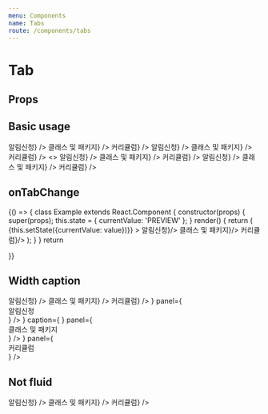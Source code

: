 ```yaml
---
menu: Components
name: Tabs
route: /components/tabs
---
```



# Tab

## Props

<PropsTable of={TabPropTypes} />

## Basic usage

<Playground>
  <PlayGroundContainer>
    <Tabs value="PREVIEW">
      <Tabs.Item value="PREVIEW" title="알림신청" caption="1개" panel={<div>알림신청</div>} />
      <Tabs.Item value="KLASS" title="클래스 및 패키지" caption="99개" panel={<div>클래스 및 패키지</div>} />
      <Tabs.Item value="CURRICLUM" title="커리큘럼" caption="1개" panel={<div>커리큘럼</div>} />
    </Tabs>
  </PlayGroundContainer>
  <PlayGroundContainer>
    <Tabs value="KLASS" type="orange">
      <Tabs.Item value="PREVIEW" title="알림신청" caption="1개" panel={<div>알림신청</div>} />
      <Tabs.Item value="KLASS" title="클래스 및 패키지" caption="99개" panel={<div>클래스 및 패키지</div>} />
      <Tabs.Item value="CURRICLUM" title="커리큘럼" caption="1개" panel={<div>커리큘럼</div>} />
    </Tabs>
  </PlayGroundContainer>
  <ThemeProvider theme={Theme.dark}>
    <>
      <PlayGroundContainer>
        <Tabs value="PREVIEW">
          <Tabs.Item value="PREVIEW" title="알림신청" caption="1개" panel={<div>알림신청</div>} />
          <Tabs.Item value="KLASS" title="클래스 및 패키지" caption="99개" panel={<div>클래스 및 패키지</div>} />
          <Tabs.Item value="CURRICLUM" title="커리큘럼" caption="1개" panel={<div>커리큘럼</div>} />
        </Tabs>
      </PlayGroundContainer>
      <PlayGroundContainer>
        <Tabs value="KLASS" type="red">
          <Tabs.Item value="PREVIEW" title="알림신청" caption="1개" panel={<div>알림신청</div>} />
          <Tabs.Item value="KLASS" title="클래스 및 패키지" caption="99개" panel={<div>클래스 및 패키지</div>} />
          <Tabs.Item value="CURRICLUM" title="커리큘럼" caption="1개" panel={<div>커리큘럼</div>} />
        </Tabs>
      </PlayGroundContainer>
    </>
  </ThemeProvider>
</Playground>

## onTabChange

<Playground>
  {() => {
    class Example extends React.Component {
      constructor(props) {
        super(props);
        this.state = { currentValue: 'PREVIEW' };
      }
      render() {
        return (
          <Tabs value={this.state.currentValue} onTabChange={(value) => {this.setState({currentValue: value})}} >
            <Tabs.Item value='PREVIEW' title="알림신청" panel={<div>알림신청</div>}/>
            <Tabs.Item value='KLASS' title="클래스 및 패키지" panel={<div>클래스 및 패키지</div>}/>
            <Tabs.Item value='CURRICLUM' title="커리큘럼" panel={<div>커리큘럼</div>}/>
          </Tabs>
        );
      }
    }
    return <Example />

}}

</Playground>

## Width caption

<Playground>
  <Tabs value="PREVIEW">
    <Tabs.Item value="PREVIEW" title="알림신청" caption="1개" panel={<div>알림신청</div>} />
    <Tabs.Item value="KLASS" title="클래스 및 패키지" caption="99개" panel={<div>클래스 및 패키지</div>} />
    <Tabs.Item value="CURRICLUM" title="커리큘럼" caption="1개" panel={<div>커리큘럼</div>} />
  </Tabs>
</Playground>

<Playground>
  <Tabs value="PREVIEW">
    <Tabs.Item
      value="PREVIEW"
      title="알림신청"
      caption={
        <Badge pill size="sm">
          <Icon.Check fillColor={Colors.white} />
        </Badge>
      }
      panel={<div>알림신청</div>}
    />
    <Tabs.Item
      value="KLASS"
      title="클래스 및 패키지"
      caption={
        <Badge pill size="sm">
          <Icon.Check fillColor={Colors.white} />
        </Badge>
      }
      caption={
        <Badge pill size="sm">
          <Icon.Check fillColor={Colors.white} />
        </Badge>
      }
      panel={<div>클래스 및 패키지</div>}
    />
    <Tabs.Item
      value="CURRICLUM"
      title="커리큘럼"
      caption={
        <Badge pill size="sm" backgrouncColor={Colors.gray600}>
          <Icon.Check fillColor={Colors.white} />
        </Badge>
      }
      panel={<div>커리큘럼</div>}
    />
  </Tabs>
</Playground>

## Not fluid

<Playground>
  <Tabs value="PREVIEW" fluid={false}>
    <Tabs.Item value="PREVIEW" title="알림신청" caption="1개" panel={<div>알림신청</div>} />
    <Tabs.Item value="KLASS" title="클래스 및 패키지" caption="99개" panel={<div>클래스 및 패키지</div>} />
    <Tabs.Item value="CURRICLUM" title="커리큘럼" caption="1개" panel={<div>커리큘럼</div>} />
  </Tabs>
</Playground>
